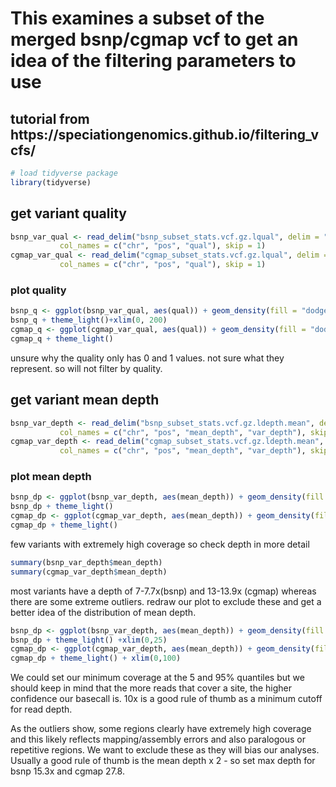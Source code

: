 
# This examines a subset of the merged bsnp/cgmap vcf to get an idea of the filtering parameters to use
## tutorial from  https://speciationgenomics.github.io/filtering_vcfs/

```r
# load tidyverse package
library(tidyverse)
```

## get variant quality
```r
bsnp_var_qual <- read_delim("bsnp_subset_stats.vcf.gz.lqual", delim = "\t",
           col_names = c("chr", "pos", "qual"), skip = 1)
cgmap_var_qual <- read_delim("cgmap_subset_stats.vcf.gz.lqual", delim = "\t",
           col_names = c("chr", "pos", "qual"), skip = 1)
```

### plot quality
```r
bsnp_q <- ggplot(bsnp_var_qual, aes(qual)) + geom_density(fill = "dodgerblue1", colour = "black", alpha = 0.3)
bsnp_q + theme_light()+xlim(0, 200)
cgmap_q <- ggplot(cgmap_var_qual, aes(qual)) + geom_density(fill = "dodgerblue1", colour = "black", alpha = 0.3)
cgmap_q + theme_light()
```
unsure why the quality only has 0 and 1 values. not sure what they represent. so will not filter by quality.



## get variant mean depth
```r
bsnp_var_depth <- read_delim("bsnp_subset_stats.vcf.gz.ldepth.mean", delim = "\t",
           col_names = c("chr", "pos", "mean_depth", "var_depth"), skip = 1)
cgmap_var_depth <- read_delim("cgmap_subset_stats.vcf.gz.ldepth.mean", delim = "\t",
           col_names = c("chr", "pos", "mean_depth", "var_depth"), skip = 1)
```

### plot mean depth
```r
bsnp_dp <- ggplot(bsnp_var_depth, aes(mean_depth)) + geom_density(fill = "dodgerblue1", colour = "black", alpha = 0.3)
bsnp_dp + theme_light()
cgmap_dp <- ggplot(cgmap_var_depth, aes(mean_depth)) + geom_density(fill = "dodgerblue1", colour = "black", alpha = 0.3)
cgmap_dp + theme_light()
```
few variants with extremely high coverage so check depth in more detail

```r
summary(bsnp_var_depth$mean_depth)
summary(cgmap_var_depth$mean_depth)
```
most variants have a depth of 7-7.7x(bsnp) and 13-13.9x (cgmap) whereas there are some extreme outliers. redraw our plot to exclude these and get a better idea of the distribution of mean depth.

```r

bsnp_dp <- ggplot(bsnp_var_depth, aes(mean_depth)) + geom_density(fill = "dodgerblue1", colour = "black", alpha = 0.3)
bsnp_dp + theme_light() +xlim(0,25)
cgmap_dp <- ggplot(cgmap_var_depth, aes(mean_depth)) + geom_density(fill = "dodgerblue1", colour = "black", alpha = 0.3)
cgmap_dp + theme_light() + xlim(0,100)
```
We could set our minimum coverage at the 5 and 95% quantiles but we should keep in mind that the more reads that cover a site, the higher confidence our basecall is. 10x is a good rule of thumb as a minimum cutoff for read depth. 

As the outliers show, some regions clearly have extremely high coverage and this likely reflects mapping/assembly errors and also paralogous or repetitive regions. We want to exclude these as they will bias our analyses. Usually a good rule of thumb is the mean depth x 2 - so set max depth for bsnp 15.3x and cgmap 27.8.
```r
```


```r
```


```r
```


```r
```


```r
```


```r
```


```r
```


```r
```


```r
```

